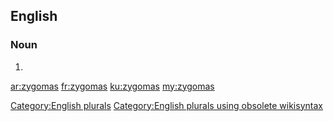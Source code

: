 ==English==

===Noun===
{{head|en}}

# {{plural of|zygoma}}

[[Category:English plurals]][[Category:English plurals using obsolete wikisyntax]]

[[ar:zygomas]]
[[fr:zygomas]]
[[ku:zygomas]]
[[my:zygomas]]